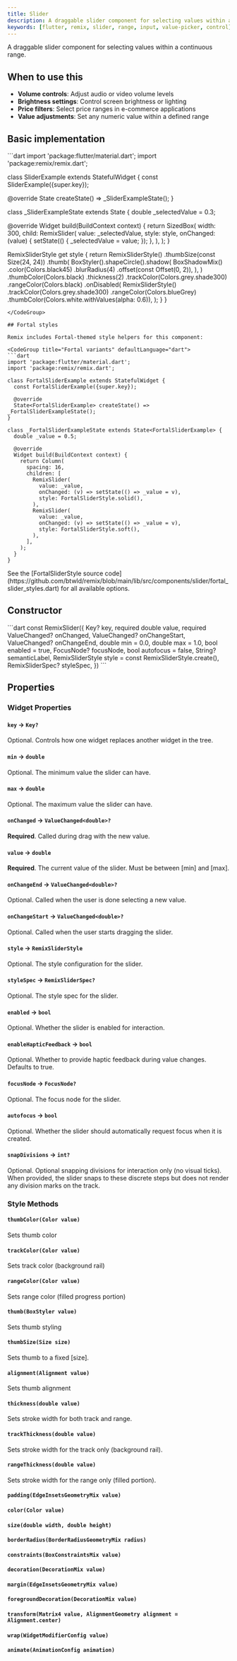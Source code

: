 ```yaml
---
title: Slider
description: A draggable slider component for selecting values within a range
keywords: [flutter, remix, slider, range, input, value-picker, control]
---
```


A draggable slider component for selecting values within a continuous range.

## When to use this

- **Volume controls**: Adjust audio or video volume levels
- **Brightness settings**: Control screen brightness or lighting
- **Price filters**: Select price ranges in e-commerce applications
- **Value adjustments**: Set any numeric value within a defined range

## Basic implementation

<CodeGroup title="Basic implementation" defaultLanguage="dart">
```dart
import 'package:flutter/material.dart';
import 'package:remix/remix.dart';

class SliderExample extends StatefulWidget {
  const SliderExample({super.key});

  @override
  State<SliderExample> createState() => _SliderExampleState();
}

class _SliderExampleState extends State<SliderExample> {
  double _selectedValue = 0.3;

  @override
  Widget build(BuildContext context) {
    return SizedBox(
      width: 300,
      child: RemixSlider(
        value: _selectedValue,
        style: style,
        onChanged: (value) {
          setState(() {
            _selectedValue = value;
          });
        },
      ),
    );
  }

  RemixSliderStyle get style {
    return RemixSliderStyle()
        .thumbSize(const Size(24, 24))
        .thumb(
          BoxStyler().shapeCircle().shadow(
                BoxShadowMix()
                    .color(Colors.black45)
                    .blurRadius(4)
                    .offset(const Offset(0, 2)),
              ),
        )
        .thumbColor(Colors.black)
        .thickness(2)
        .trackColor(Colors.grey.shade300)
        .rangeColor(Colors.black)
        .onDisabled(
          RemixSliderStyle()
              .trackColor(Colors.grey.shade300)
              .rangeColor(Colors.blueGrey)
              .thumbColor(Colors.white.withValues(alpha: 0.6)),
        );
  }
}
```
</CodeGroup>

## Fortal styles

Remix includes Fortal-themed style helpers for this component:

<CodeGroup title="Fortal variants" defaultLanguage="dart">
```dart
import 'package:flutter/material.dart';
import 'package:remix/remix.dart';

class FortalSliderExample extends StatefulWidget {
  const FortalSliderExample({super.key});

  @override
  State<FortalSliderExample> createState() => _FortalSliderExampleState();
}

class _FortalSliderExampleState extends State<FortalSliderExample> {
  double _value = 0.5;

  @override
  Widget build(BuildContext context) {
    return Column(
      spacing: 16,
      children: [
        RemixSlider(
          value: _value,
          onChanged: (v) => setState(() => _value = v),
          style: FortalSliderStyle.solid(),
        ),
        RemixSlider(
          value: _value,
          onChanged: (v) => setState(() => _value = v),
          style: FortalSliderStyle.soft(),
        ),
      ],
    );
  }
}
```
</CodeGroup>

<Info>
  See the [FortalSliderStyle source code](https://github.com/btwld/remix/blob/main/lib/src/components/slider/fortal_slider_styles.dart) for all available options.
</Info>

## Constructor
<CodeGroup title="Constructor" defaultLanguage="dart">
```dart
const RemixSlider({
  Key? key,
  required double value,
  required ValueChanged<double>? onChanged,
  ValueChanged<double>? onChangeStart,
  ValueChanged<double>? onChangeEnd,
  double min = 0.0,
  double max = 1.0,
  bool enabled = true,
  FocusNode? focusNode,
  bool autofocus = false,
  String? semanticLabel,
  RemixSliderStyle style = const RemixSliderStyle.create(),
  RemixSliderSpec? styleSpec,
})
```
</CodeGroup>


## Properties
### Widget Properties

#### `key` → `Key?`

Optional. Controls how one widget replaces another widget in the tree.

#### `min` → `double`

Optional. The minimum value the slider can have.

#### `max` → `double`

Optional. The maximum value the slider can have.

#### `onChanged` → `ValueChanged<double>?`

**Required**. Called during drag with the new value.

#### `value` → `double`

**Required**. The current value of the slider. Must be between [min] and [max].

#### `onChangeEnd` → `ValueChanged<double>?`

Optional. Called when the user is done selecting a new value.

#### `onChangeStart` → `ValueChanged<double>?`

Optional. Called when the user starts dragging the slider.

#### `style` → `RemixSliderStyle`

Optional. The style configuration for the slider.

#### `styleSpec` → `RemixSliderSpec?`

Optional. The style spec for the slider.

#### `enabled` → `bool`

Optional. Whether the slider is enabled for interaction.

#### `enableHapticFeedback` → `bool`

Optional. Whether to provide haptic feedback during value changes. Defaults to true.

#### `focusNode` → `FocusNode?`

Optional. The focus node for the slider.

#### `autofocus` → `bool`

Optional. Whether the slider should automatically request focus when it is created.

#### `snapDivisions` → `int?`

Optional. Optional snapping divisions for interaction only (no visual ticks). When provided, the slider snaps to these discrete steps but does not render any division marks on the track.


### Style Methods

#### `thumbColor(Color value)`

Sets thumb color

#### `trackColor(Color value)`

Sets track color (background rail)

#### `rangeColor(Color value)`

Sets range color (filled progress portion)

#### `thumb(BoxStyler value)`

Sets thumb styling

#### `thumbSize(Size size)`

Sets thumb to a fixed [size].

#### `alignment(Alignment value)`

Sets thumb alignment

#### `thickness(double value)`

Sets stroke width for both track and range.

#### `trackThickness(double value)`

Sets stroke width for the track only (background rail).

#### `rangeThickness(double value)`

Sets stroke width for the range only (filled portion).

#### `padding(EdgeInsetsGeometryMix value)`

#### `color(Color value)`

#### `size(double width, double height)`

#### `borderRadius(BorderRadiusGeometryMix radius)`

#### `constraints(BoxConstraintsMix value)`

#### `decoration(DecorationMix value)`

#### `margin(EdgeInsetsGeometryMix value)`

#### `foregroundDecoration(DecorationMix value)`

#### `transform(Matrix4 value, AlignmentGeometry alignment = Alignment.center)`

#### `wrap(WidgetModifierConfig value)`

#### `animate(AnimationConfig animation)`

